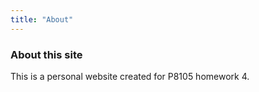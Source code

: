 ```yaml
---
title: "About"
---
```


### About this site

This is a personal website created for P8105 homework 4.